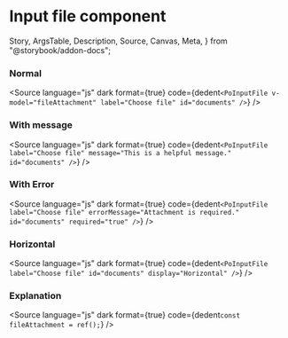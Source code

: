 # Input file component

  Story,
  ArgsTable,
  Description,
  Source,
  Canvas,
  Meta,
} from "@storybook/addon-docs";



<Meta title="Form/Input File" component={PoInputFile} />

<Description of={PoInputFile} />

### Normal

<Canvas withToolbar>
  <Story id="form-input-file--normal" />
</Canvas>

<Source
  language="js"
  dark
  format={true}
  code={dedent`
    <PoInputFile v-model="fileAttachment" label="Choose file" id="documents" />
  `}
/>

### With message

<Canvas withToolbar>
  <Story id="form-input-file--with-message" />
</Canvas>

<Source
  language="js"
  dark
  format={true}
  code={dedent`
    <PoInputFile
        label="Choose file"
        message="This is a helpful message."
        id="documents"
    />
  `}
/>

### With Error

<Canvas withToolbar>
  <Story id="form-input-file--error-state" />
</Canvas>

<Source
  language="js"
  dark
  format={true}
  code={dedent`
    <PoInputFile
        label="Choose file"
        errorMessage="Attachment is required."
        id="documents"
        required="true"
    />
  `}
/>

### Horizontal

<Canvas withToolbar>
  <Story id="form-input-file--horizontal" />
</Canvas>

<Source
  language="js"
  dark
  format={true}
  code={dedent`
    <PoInputFile
        label="Choose file"
        id="documents"
        display="Horizontal"
    />
  `}
/>

### Explanation

<ArgsTable of={PoInputFile} />

<Source
  language="js"
  dark
  format={true}
  code={dedent`
    const fileAttachment = ref();
  `}
/>
